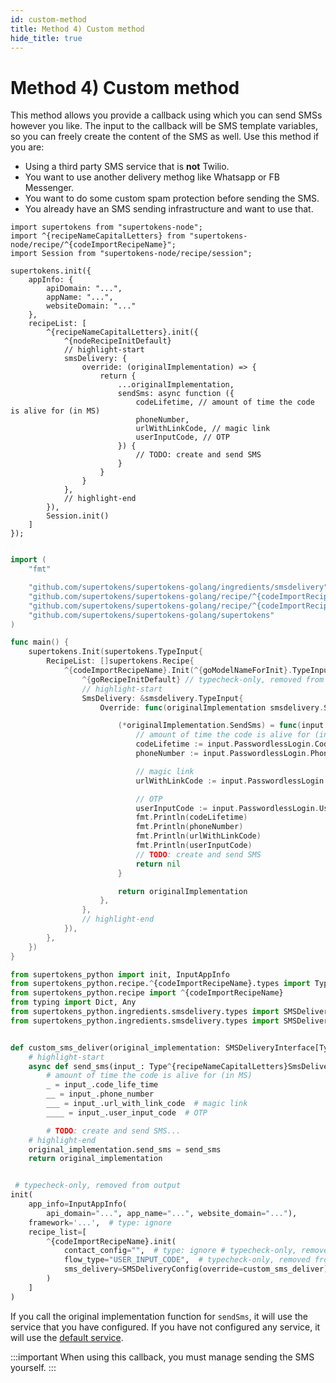 ```yaml
---
id: custom-method
title: Method 4) Custom method
hide_title: true
---
```



# Method 4) Custom method

This method allows you provide a callback using which you can send SMSs however you like. The input to the callback will be SMS template variables, so you can freely create the content of the SMS as well. Use this method if you are:
- Using a third party SMS service that is **not** Twilio.
- You want to use another delivery methog like Whatsapp or FB Messenger.
- You want to do some custom spam protection before sending the SMS.
- You already have an SMS sending infrastructure and want to use that.

<BackendSDKTabs>
<TabItem value="nodejs">

```tsx
import supertokens from "supertokens-node";
import ^{recipeNameCapitalLetters} from "supertokens-node/recipe/^{codeImportRecipeName}";
import Session from "supertokens-node/recipe/session";

supertokens.init({
    appInfo: {
        apiDomain: "...",
        appName: "...",
        websiteDomain: "..."
    },
    recipeList: [
        ^{recipeNameCapitalLetters}.init({
            ^{nodeRecipeInitDefault}
            // highlight-start
            smsDelivery: {
                override: (originalImplementation) => {
                    return {
                        ...originalImplementation,
                        sendSms: async function ({
                            codeLifetime, // amount of time the code is alive for (in MS)
                            phoneNumber,
                            urlWithLinkCode, // magic link
                            userInputCode, // OTP
                        }) {
                            // TODO: create and send SMS
                        }
                    }
                }
            },
            // highlight-end
        }),
        Session.init()
    ]
});
```
</TabItem>
<TabItem value="go">

```go

import (
    "fmt"

    "github.com/supertokens/supertokens-golang/ingredients/smsdelivery"
    "github.com/supertokens/supertokens-golang/recipe/^{codeImportRecipeName}"
    "github.com/supertokens/supertokens-golang/recipe/^{codeImportRecipeName}/^{goModelName}"
    "github.com/supertokens/supertokens-golang/supertokens"
)

func main() {
    supertokens.Init(supertokens.TypeInput{
        RecipeList: []supertokens.Recipe{
            ^{codeImportRecipeName}.Init(^{goModelNameForInit}.TypeInput{
                ^{goRecipeInitDefault} // typecheck-only, removed from output
                // highlight-start
                SmsDelivery: &smsdelivery.TypeInput{
					Override: func(originalImplementation smsdelivery.SmsDeliveryInterface) smsdelivery.SmsDeliveryInterface {

						(*originalImplementation.SendSms) = func(input smsdelivery.SmsType, userContext supertokens.UserContext) error {
							// amount of time the code is alive for (in MS)
							codeLifetime := input.PasswordlessLogin.CodeLifetime
							phoneNumber := input.PasswordlessLogin.PhoneNumber

							// magic link
							urlWithLinkCode := input.PasswordlessLogin.UrlWithLinkCode

							// OTP
							userInputCode := input.PasswordlessLogin.UserInputCode
							fmt.Println(codeLifetime)
							fmt.Println(phoneNumber)
							fmt.Println(urlWithLinkCode)
							fmt.Println(userInputCode)
							// TODO: create and send SMS
							return nil
						}

						return originalImplementation
					},
				},
                // highlight-end
            }),
        },
    })
}
```
</TabItem>
<TabItem value="python">

```python
from supertokens_python import init, InputAppInfo
from supertokens_python.recipe.^{codeImportRecipeName}.types import Type^{recipeNameCapitalLetters}SmsDeliveryInput
from supertokens_python.recipe import ^{codeImportRecipeName}
from typing import Dict, Any
from supertokens_python.ingredients.smsdelivery.types import SMSDeliveryInterface
from supertokens_python.ingredients.smsdelivery.types import SMSDeliveryConfig


def custom_sms_deliver(original_implementation: SMSDeliveryInterface[Type^{recipeNameCapitalLetters}SmsDeliveryInput]) -> SMSDeliveryInterface[Type^{recipeNameCapitalLetters}SmsDeliveryInput]:
    # highlight-start
    async def send_sms(input_: Type^{recipeNameCapitalLetters}SmsDeliveryInput, user_context: Dict[str, Any]) -> None:
        # amount of time the code is alive for (in MS)
        _ = input_.code_life_time
        __ = input_.phone_number
        ___ = input_.url_with_link_code  # magic link
        ____ = input_.user_input_code  # OTP

        # TODO: create and send SMS...
    # highlight-end
    original_implementation.send_sms = send_sms
    return original_implementation


 # typecheck-only, removed from output
init(
    app_info=InputAppInfo(
        api_domain="...", app_name="...", website_domain="..."),
    framework='...',  # type: ignore
    recipe_list=[
        ^{codeImportRecipeName}.init(
            contact_config="",  # type: ignore # typecheck-only, removed from output
            flow_type="USER_INPUT_CODE",  # typecheck-only, removed from output
            sms_delivery=SMSDeliveryConfig(override=custom_sms_deliver)
        )
    ]
)
```

</TabItem>
</BackendSDKTabs>

If you call the original implementation function for `sendSms`, it will use the service that you have configured. If you have not configured any service, it will use the [default service](./default).

:::important
When using this callback, you must manage sending the SMS yourself.
:::
